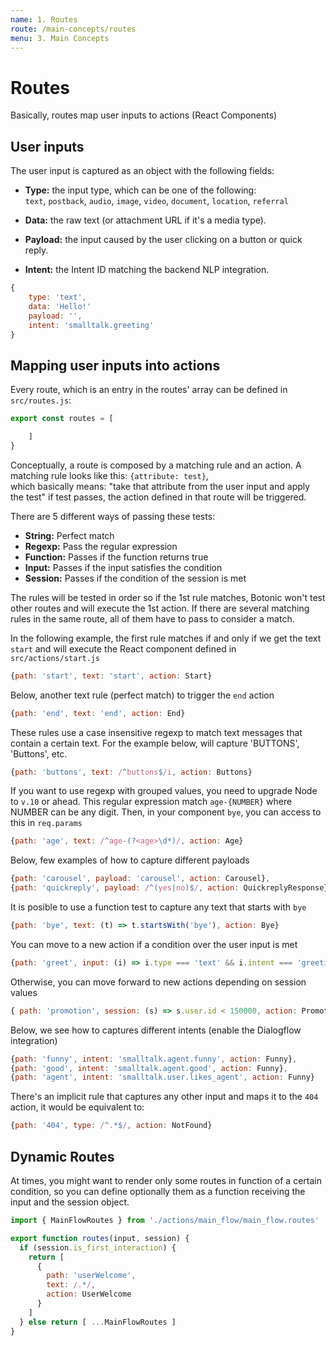 ```yaml
---
name: 1. Routes
route: /main-concepts/routes
menu: 3. Main Concepts
---
```



# **Routes**

Basically, routes map user inputs to actions (React Components)

## User inputs

The user input is captured as an object with the following fields:

- **Type:** the input type, which can be one of the following:  
`text`, `postback`, `audio`, `image`,  `video`, `document`, `location`, `referral` 

* **Data:** the raw text (or attachment URL if it's a media type). 

- **Payload:** the input caused by the user clicking on a button or quick reply. 

* **Intent:** the Intent ID matching the backend NLP integration.

```javascript
{
    type: 'text', 
    data: 'Hello!'
    payload: '',
    intent: 'smalltalk.greeting'
}
```

## Mapping user inputs into actions

Every route, which is an entry in the routes' array can be defined in `src/routes.js`:

```javascript
export const routes = [

    ]
}
```

Conceptually, a route is composed by a matching rule and an action. A matching rule looks like this: `{attribute: test}`,  
which basically means: "take that attribute from the user input and apply the test" if test passes, the action defined in that route will be triggered.

There are 5 different ways of passing these tests:
* **String:** Perfect match
* **Regexp:** Pass the regular expression
* **Function:** Passes if the function returns true
* **Input:** Passes if the input satisfies the condition
* **Session:** Passes if the condition of the session is met

The rules will be tested in order so if the 1st rule matches, Botonic won't test
other routes and will execute the 1st action.
If there are several matching rules in the same route, all of them have to pass
to consider a match.

In the following example, the first rule matches if and only if we get the text `start` and will execute the
React component defined in `src/actions/start.js`

```javascript
{path: 'start', text: 'start', action: Start}
```
Below, another text rule (perfect match) to trigger the `end` action
```javascript
{path: 'end', text: 'end', action: End}
```
These rules use a case insensitive regexp to match text messages that contain
a certain text. For the example below, will capture 'BUTTONS', 'Buttons', etc. 

```javascript
{path: 'buttons', text: /^buttons$/i, action: Buttons}
```
If you want to use regexp with grouped values, you need to upgrade Node to `v.10`
or ahead. This regular expression match `age-{NUMBER}` where NUMBER can be any digit.
Then, in your component `bye`, you can access to this in `req.params`
```javascript
{path: 'age', text: /^age-(?<age>\d*)/, action: Age}
```
Below, few examples of how to capture different payloads
```javascript
{path: 'carousel', payload: 'carousel', action: Carousel},
{path: 'quickreply', payload: /^(yes|no)$/, action: QuickreplyResponse}
```
It is posible to use a function test to capture any text that starts with `bye`
```javascript
{path: 'bye', text: (t) => t.startsWith('bye'), action: Bye}
```
You can move to a new action if a condition over the user input is met
```javascript
{path: 'greet', input: (i) => i.type === 'text' && i.intent === 'greetings', action: Greet}
```  
Otherwise, you can move forward to new actions depending on session values
```javascript
{ path: 'promotion', session: (s) => s.user.id < 150000, action: Promotion }
```
Below, we see how to captures different intents (enable the Dialogflow integration)
```javascript
{path: 'funny', intent: 'smalltalk.agent.funny', action: Funny},
{path: 'good', intent: 'smalltalk.agent.good', action: Funny},
{path: 'agent', intent: 'smalltalk.user.likes_agent', action: Funny}
```
There's an implicit rule that captures any other input and maps it to
the `404` action, it would be equivalent to:
```javascript
{path: '404', type: /^.*$/, action: NotFound}
```

## Dynamic Routes
At times, you might want to render only some routes in function of a certain condition, 
so you can define optionally them as a function receiving the input and the session object.

```javascript
import { MainFlowRoutes } from './actions/main_flow/main_flow.routes'

export function routes(input, session) {
  if (session.is_first_interaction) {
    return [
      {
        path: 'userWelcome',
        text: /.*/,
        action: UserWelcome
      }
    ]
  } else return [ ...MainFlowRoutes ]  
}
```
<NextButton title="Actions" href="/main-concepts/actions" />